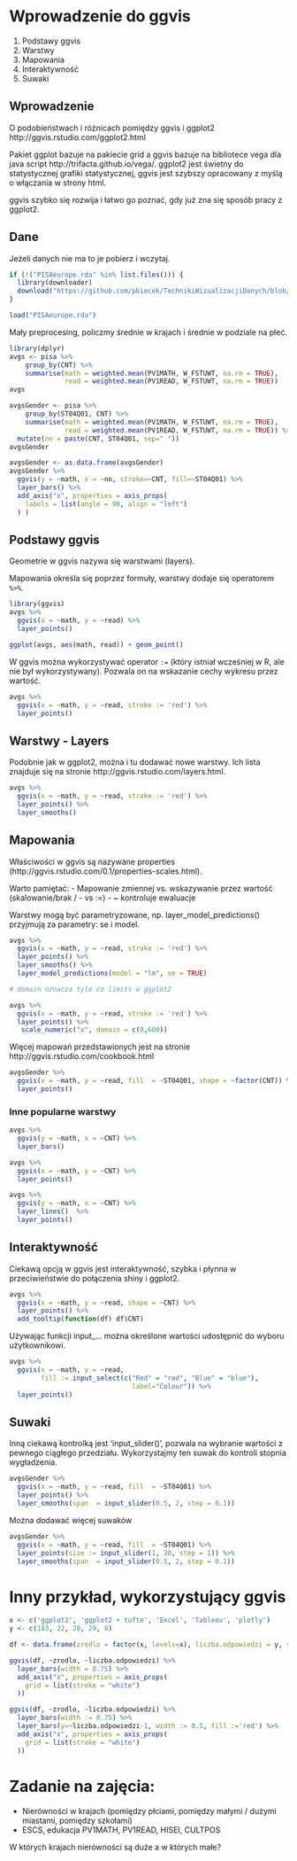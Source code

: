 # Wprowadzenie do ggvis

1. Podstawy ggvis
2. Warstwy
3. Mapowania
4. Interaktywność
5. Suwaki

## Wprowadzenie

O podobieństwach i różnicach pomiędzy ggvis i ggplot2
http://ggvis.rstudio.com/ggplot2.html

Pakiet ggplot bazuje na pakiecie grid a ggvis bazuje na bibliotece vega dla java script http://trifacta.github.io/vega/. ggplot2 jest świetny do statystycznej grafiki statystycznej, ggvis jest szybszy opracowany z myślą o włączania w strony html.

ggvis szybko się rozwija i łatwo go poznać, gdy już zna się sposób pracy z ggplot2.

## Dane

Jeżeli danych nie ma to je pobierz i wczytaj.
```r
if (!("PISAeurope.rda" %in% list.files())) {
  library(downloader)
  download("https://github.com/pbiecek/TechnikiWizualizacjiDanych/blob/master/MINI_MIMUW_2014/materialy_z_wykladow_i_lab/PISAeurope.rda?raw=true", "PISAeurope.rda", mode = "wb")
}

load("PISAeurope.rda")
```

Mały preprocesing, policzmy średnie w krajach i średnie w podziale na płeć.

```r
library(dplyr)
avgs <- pisa %>% 
    group_by(CNT) %>% 
    summarise(math = weighted.mean(PV1MATH, W_FSTUWT, na.rm = TRUE),
              read = weighted.mean(PV1READ, W_FSTUWT, na.rm = TRUE)) 
avgs

avgsGender <- pisa %>% 
    group_by(ST04Q01, CNT) %>% 
    summarise(math = weighted.mean(PV1MATH, W_FSTUWT, na.rm = TRUE),
              read = weighted.mean(PV1READ, W_FSTUWT, na.rm = TRUE)) %>%
  mutate(nn = paste(CNT, ST04Q01, sep=" "))
avgsGender

avgsGender <- as.data.frame(avgsGender)
avgsGender %>%
  ggvis(y = ~math, x = ~nn, stroke=~CNT, fill=~ST04Q01) %>% 
  layer_bars() %>%
  add_axis("x", properties = axis_props(
    labels = list(angle = 90, align = "left")
  ) )


```

## Podstawy ggvis

Geometrie w ggvis nazywa się warstwami (layers).

Mapowania określa się poprzez formuły, warstwy dodaje się operatorem `%>%`.
  
```r
library(ggvis)
avgs %>%
  ggvis(x = ~math, y = ~read) %>%
  layer_points()

ggplot(avgs, aes(math, read)) + geom_point()
```

W ggvis można wykorzystywać operator `:=` (który istniał wcześniej w R, ale nie był wykorzystywany). Pozwala on na wskazanie cechy wykresu przez wartość.

```r
avgs %>%
  ggvis(x = ~math, y = ~read, stroke := 'red') %>%
  layer_points()
```

## Warstwy - Layers

Podobnie jak w ggplot2, można i tu dodawać nowe warstwy. Ich lista znajduje się na stronie 
http://ggvis.rstudio.com/layers.html.

```r
avgs %>%
  ggvis(x = ~math, y = ~read, stroke := 'red') %>%
  layer_points() %>%
  layer_smooths()  
```

## Mapowania

Właściwości w ggvis są nazywane properties (http://ggvis.rstudio.com/0.1/properties-scales.html).

Warto pamiętać:
- Mapowanie zmiennej vs. wskazywanie przez wartość (skalowanie/brak / - vs :=)
- ~ kontroluje ewaluacje

Warstwy mogą być parametryzowane, np. layer_model_predictions() przyjmują za parametry: se i model.

```r
avgs %>%
  ggvis(x = ~math, y = ~read, stroke := 'red') %>%
  layer_points() %>%
  layer_smooths() %>%
  layer_model_predictions(model = "lm", se = TRUE)

# domain oznacza tyle co limits w ggplot2

avgs %>%
  ggvis(x = ~math, y = ~read, stroke := 'red') %>%
  layer_points() %>%
   scale_numeric("x", domain = c(0,600))
```

Więcej mapowań przedstawionych jest na stronie http://ggvis.rstudio.com/cookbook.html

```r
avgsGender %>%
  ggvis(x = ~math, y = ~read, fill  = ~ST04Q01, shape = ~factor(CNT)) %>%
  layer_points() 
```

### Inne popularne warstwy

```r
avgs %>%
  ggvis(y = ~math, x = ~CNT) %>%
  layer_bars() 

avgs %>%
  ggvis(x = ~math, y = ~CNT) %>%
  layer_points() 

avgs %>%
  ggvis(y = ~math, x = ~CNT) %>%
  layer_lines()  %>%
  layer_points() 
```


## Interaktywność

Ciekawą opcją w ggvis jest interaktywność, szybka i płynna w przeciwieństwie do połączenia shiny i ggplot2.

```r
avgs %>%
  ggvis(x = ~math, y = ~read, shape = ~CNT) %>%
  layer_points() %>% 
  add_tooltip(function(df) df$CNT)

```

Używając funkcji input_... można określone wartości udostępnić do wyboru użytkownikowi.

```r
avgs %>%
  ggvis(x = ~math, y = ~read, 
        fill := input_select(c("Red" = "red", "Blue" = "blue"), 
                               label="Colour")) %>%
  layer_points()

```


## Suwaki

Inną ciekawą kontrolką jest 'input_slider()', pozwala na wybranie wartości z pewnego ciągłego przedziału.
Wykorzystajmy ten suwak do kontroli stopnia wygładzenia.

```r
avgsGender %>%
  ggvis(x = ~math, y = ~read, fill  = ~ST04Q01) %>%
  layer_points() %>%
  layer_smooths(span  = input_slider(0.5, 2, step = 0.1))

```

Można dodawać więcej suwaków

```r
avgsGender %>%
  ggvis(x = ~math, y = ~read, fill  = ~ST04Q01) %>%
  layer_points(size := input_slider(1, 30, step = 1)) %>%
  layer_smooths(span  = input_slider(0.5, 2, step = 0.1))

```


# Inny przykład, wykorzystujący ggvis

```r
x <- c('ggplot2', 'ggplot2 + tufte', 'Excel', 'Tableau', 'plotly')
y <- c(183, 22, 28, 29, 8)

df <- data.frame(zrodlo = factor(x, levels=x), liczba.odpowiedzi = y, stringsAsFactors = FALSE)

ggvis(df, ~zrodlo, ~liczba.odpowiedzi) %>%
  layer_bars(width = 0.75) %>%
  add_axis("x", properties = axis_props(
    grid = list(stroke = "white")
  ))

ggvis(df, ~zrodlo, ~liczba.odpowiedzi) %>%
  layer_bars(width := 0.75) %>%
  layer_bars(y=~liczba.odpowiedzi-1, width := 0.5, fill :='red') %>%
  add_axis("x", properties = axis_props(
    grid = list(stroke = "white")
  ))

```


# Zadanie na zajęcia:

- Nierówności w krajach (pomiędzy płciami, pomiędzy małymi / dużymi miastami, pomiędzy szkołami)
- ESCS, edukacja PV1MATH, PV1READ, HISEI, CULTPOS

W których krajach nierówności są duże a w których małe?

